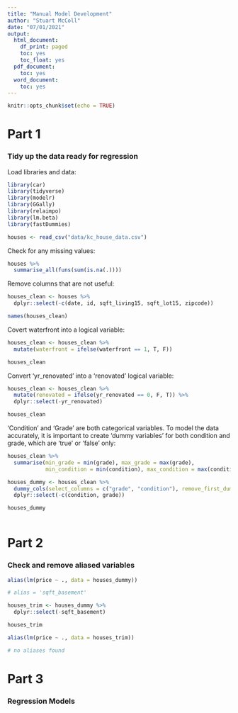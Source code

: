 ```yaml
---
title: "Manual Model Development"
author: "Stuart McColl"
date: "07/01/2021"
output:
  html_document:
    df_print: paged
    toc: yes
    toc_float: yes
  pdf_document:
    toc: yes
  word_document:
    toc: yes
---
```


```r
knitr::opts_chunk$set(echo = TRUE)
```

# Part 1 

### Tidy up the data ready for regression

Load libraries and data:

```r

library(car)
library(tidyverse)
library(modelr)
library(GGally)
library(relaimpo)
library(lm.beta)
library(fastDummies)

houses <- read_csv("data/kc_house_data.csv")

```

Check for any missing values:

```r

houses %>%
  summarise_all(funs(sum(is.na(.))))

```

Remove columns that are not useful:

```r

houses_clean <- houses %>% 
  dplyr::select(-c(date, id, sqft_living15, sqft_lot15, zipcode))

names(houses_clean)

```

Covert waterfront into a logical variable:

```r

houses_clean <- houses_clean %>% 
  mutate(waterfront = ifelse(waterfront == 1, T, F))

houses_clean

```

Convert 'yr_renovated' into a 'renovated' logical variable:

```r

houses_clean <- houses_clean %>% 
  mutate(renovated = ifelse(yr_renovated == 0, F, T)) %>% 
  dplyr::select(-yr_renovated)

houses_clean

```

'Condition' and 'Grade' are both categorical variables. To model the data accurately, it is important to create 'dummy variables' for both condition and grade, which are 'true' or 'false' only:

```r

houses_clean %>% 
  summarise(min_grade = min(grade), max_grade = max(grade),
            min_condition = min(condition), max_condition = max(condition))

```

```r

houses_dummy <- houses_clean %>%
  dummy_cols(select_columns = c("grade", "condition"), remove_first_dummy = T) %>% 
  dplyr::select(-c(condition, grade))

houses_dummy
  

```

# Part 2

### Check and remove aliased variables

```r

alias(lm(price ~ ., data = houses_dummy))

# alias = 'sqft_basement'

```


```r

houses_trim <- houses_dummy %>% 
  dplyr::select(-sqft_basement)

houses_trim

```

```r

alias(lm(price ~ ., data = houses_trim))

# no aliases found

```


# Part 3

### Regression Models




















